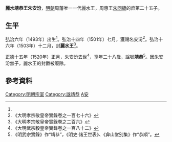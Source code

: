 '''麗水靖恭王朱安汾'''{{BD|1493年||1520年||catIdx=Z朱}}，[[明朝|明朝]]周藩唯一一代麗水王，周惠王[[朱同䥝|朱同䥝]]的庶第二十五子。

==生平==
[[弘治|弘治]]六年（1493年）出生<ref name=w/>。弘治十四年（1501年）七月，獲賜名安汾<ref>《大明孝宗敬皇帝實錄卷之一百七十六》</ref>。弘治十六年（1503年）十二月，封'''麗水王'''<ref>《大明孝宗敬皇帝實錄卷之二百六》</ref>。

[[正德_(明朝)|正德]]十五年（1520年）正月，朱安汾去世<ref name=w>《大明武宗毅皇帝實錄卷之一百八十二》</ref>，享年二十八歲，諡號'''靖恭'''<ref>《明武宗實錄》作“靖恭”，《明史·諸王世表》、《弇山堂别集》作“恭順”。</ref>。因朱安汾無子，麗水王的封爵被廢除。

==參考資料==
{{reflist|2}}

{{s-start}}
{{s-none|無|[[明朝|明政府]]封之}}
{{s-ttl|title=[[明朝藩王列表_(周王系)#麗水國|明麗水國國王]]|years=1503年－1520年}}
{{s-none|無|無子，封國廢除}}
{{end}}

[[Category:明朝宗室|Category:明朝宗室]]
[[Category:諡靖恭|Category:諡靖恭]]
[[Category:朱姓|A安]]